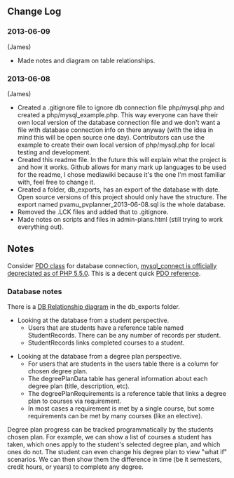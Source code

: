 ==Change Log==
===2013-06-09===
(James)
* Made notes and diagram on table relationships.


===2013-06-08===
(James)
* Created a .gitignore file to ignore db connection file php/mysql.php and created a php/mysql_example.php. This way everyone can have their own local version of the database connection file and we don't want a file with database connection info on there anyway (with the idea in mind this will be open source one day). Contributors can use the example to create their own local version of php/mysql.php for local testing and development.
* Created this readme file. In the future this will explain what the project is and how it works. Github allows for many mark up languages to be used for the readme, I chose mediawiki because it's the one I'm most familiar with, feel free to change it.
* Created a folder, db_exports, has an export of the database with date. Open source versions of this project should only have the structure. The export named pvamu_pvplanner_2013-06-08.sql is the whole database.
* Removed the .LCK files and added that to .gitignore.
* Made notes on scripts and files in admin-plans.html (still trying to work everything out).


==Notes==
Consider [http://www.php.net/manual/en/class.pdo.php PDO class] for database connection, [http://php.net/manual/en/function.mysql-connect.php mysql_connect is officially depreciated as of PHP 5.5.0]. This is a decent quick [http://net.tutsplus.com/tutorials/php/why-you-should-be-using-phps-pdo-for-database-access/ PDO reference].

===Database notes===
There is a [https://github.com/CSPVAMU/PantherTracksMobile/tree/master/db_exports DB Relationship diagram] in the db_exports folder.

* Looking at the database from a student perspective.
** Users that are students have a reference table named StudentRecords. There can be any number of records per student.
** StudentRecords links completed courses to a student.

* Looking at the database from a degree plan perspective.
** For users that are students in the users table there is a column for chosen degree plan.
** The degreePlanData table has general information about each degree plan (title, description, etc).
** The degreePlanRequirements is a reference table that links a degree plan to courses via requirement.
** In most cases a requirement is met by a single course, but some requirements can be met by many courses (like an elective).

Degree plan progress can be tracked programmatically by the students chosen plan. For example, we can show a list of courses a student has taken, which ones apply to the student's selected degree plan, and which ones do not. The student can even change his degree plan to view "what if" scenarios. We can then show them the difference in time (be it semesters, credit hours, or years) to complete any degree.